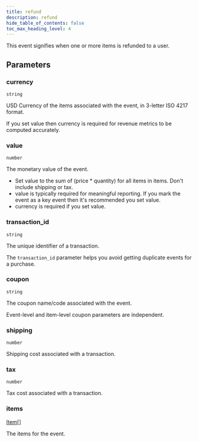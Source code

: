 ```yaml
---
title: refund
description: refund
hide_table_of_contents: false
toc_max_heading_level: 4
---
```


<NpmLink name="google" />

This event signifies when one or more items is refunded to a user.

## Parameters

### currency

<Property /> `string` <Required required />

USD Currency of the items associated with the event, in 3-letter ISO 4217 format.

If you set value then currency is required for revenue metrics to be computed accurately.

### value

<Property /> `number` <Required required />

The monetary value of the event.

- Set value to the sum of (price \* quantity) for all items in items. Don't include shipping or tax.
- value is typically required for meaningful reporting. If you mark the event as a key event then it's recommended you set value.
- currency is required if you set value.

### transaction_id

<Property /> `string` <Required required />

The unique identifier of a transaction.

The `transaction_id` parameter helps you avoid getting duplicate events for a purchase.

### coupon

<Property /> `string`

The coupon name/code associated with the event.

Event-level and item-level coupon parameters are independent.

### shipping

<Property /> `number`

Shipping cost associated with a transaction.

### tax

<Property /> `number`

Tax cost associated with a transaction.

### items

<Property /> [Item](../types/standard-goods-item.mdx)[] <Required required />

The items for the event.
